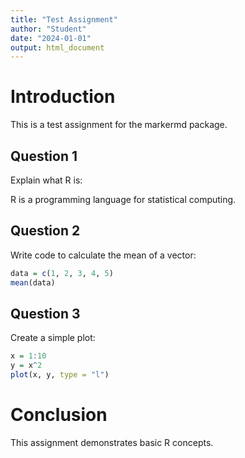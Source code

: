 ```yaml
---
title: "Test Assignment"
author: "Student"
date: "2024-01-01"
output: html_document
---
```


# Introduction

This is a test assignment for the markermd package.

## Question 1

Explain what R is:

R is a programming language for statistical computing.

## Question 2

Write code to calculate the mean of a vector:

```r
data = c(1, 2, 3, 4, 5)
mean(data)
```

## Question 3

Create a simple plot:

```r
x = 1:10
y = x^2
plot(x, y, type = "l")
```

# Conclusion

This assignment demonstrates basic R concepts.